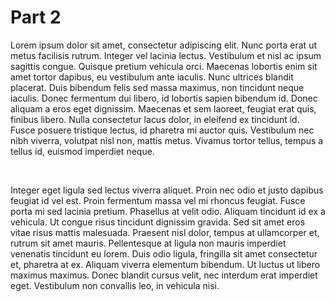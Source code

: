 #  Part 2

 Lorem ipsum dolor sit amet, consectetur adipiscing elit. Nunc porta erat ut metus facilisis rutrum. Integer vel lacinia lectus. Vestibulum et nisl ac ipsum sagittis congue. Quisque pretium vehicula orci. Maecenas lobortis enim sit amet tortor dapibus, eu vestibulum ante iaculis. Nunc ultrices blandit placerat. Duis bibendum felis sed massa maximus, non tincidunt neque iaculis. Donec fermentum dui libero, id lobortis sapien bibendum id. Donec aliquam a eros eget dignissim. Maecenas et sem laoreet, feugiat erat quis, finibus libero. Nulla consectetur lacus dolor, in eleifend ex tincidunt id. Fusce posuere tristique lectus, id pharetra mi auctor quis. Vestibulum nec nibh viverra, volutpat nisl non, mattis metus. Vivamus tortor tellus, tempus a tellus id, euismod imperdiet neque.

&nbsp;

<Caller className="is-invalid" id="dunkerque-courses">
</Caller>

 Integer eget ligula sed lectus viverra aliquet. Proin nec odio et justo dapibus feugiat id vel est. Proin fermentum massa vel mi rhoncus feugiat. Fusce porta mi sed lacinia pretium. Phasellus at velit odio. Aliquam tincidunt id ex a vehicula. Ut congue risus tincidunt dignissim gravida. Sed sit amet eros vitae risus mattis malesuada. Praesent nisl dolor, tempus at ullamcorper et, rutrum sit amet mauris. Pellentesque at ligula non mauris imperdiet venenatis tincidunt eu lorem. Duis odio ligula, fringilla sit amet consectetur et, pharetra at ex. Aliquam viverra elementum bibendum. Ut luctus ut libero maximus maximus. Donec blandit cursus velit, nec interdum erat imperdiet eget. Vestibulum non convallis leo, in vehicula nisi.